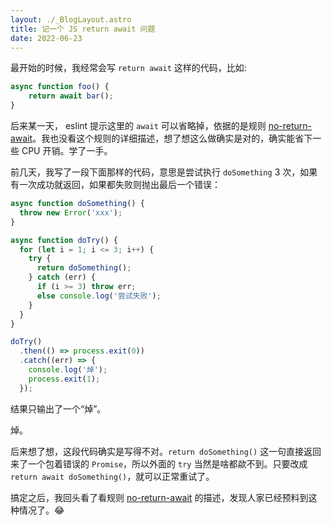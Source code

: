 ```yaml
---
layout: ./_BlogLayout.astro
title: 记一个 JS return await 问题
date: 2022-06-23
---
```



最开始的时候，我经常会写 `return await` 这样的代码，比如:

```js
async function foo() {
    return await bar();
}
```

后来某一天， eslint 提示这里的 `await` 可以省略掉，依据的是规则 [no-return-await](https://eslint.org/docs/rules/no-return-await)。我也没看这个规则的详细描述，想了想这么做确实是对的，确实能省下一些 CPU 开销。学了一手。

前几天，我写了一段下面那样的代码，意思是尝试执行 `doSomething` 3 次，如果有一次成功就返回，如果都失败则抛出最后一个错误：

```js
async function doSomething() {
  throw new Error('xxx');
}

async function doTry() {
  for (let i = 1; i <= 3; i++) {
    try {
      return doSomething();
    } catch (err) {
      if (i >= 3) throw err;
      else console.log('尝试失败');
    }
  }
}

doTry()
  .then(() => process.exit(0))
  .catch((err) => {
    console.log('焯');
    process.exit(1);
  });
```

结果只输出了一个“焯”。

焯。

后来想了想，这段代码确实是写得不对。`return doSomething()` 这一句直接返回来了一个包着错误的 `Promise`，所以外面的 `try` 当然是啥都歘不到。只要改成 `return await doSomething()`，就可以正常重试了。

搞定之后，我回头看了看规则 [no-return-await](https://eslint.org/docs/rules/no-return-await) 的描述，发现人家已经预料到这种情况了。😂

